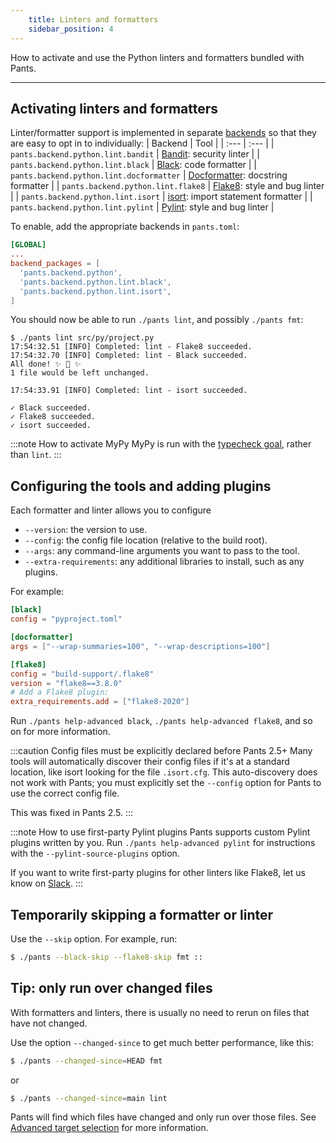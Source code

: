 ```yaml
---
    title: Linters and formatters
    sidebar_position: 4
---
```


How to activate and use the Python linters and formatters bundled with Pants.

---

## Activating linters and formatters

Linter/formatter support is implemented in separate [backends](../../using-pants/concepts/backends.mdx) so that they are easy to opt in to individually:
| Backend | Tool |
| :--- | :--- |
| `pants.backend.python.lint.bandit` | [Bandit](https://bandit.readthedocs.io/en/latest/): security linter |
| `pants.backend.python.lint.black` | [Black](https://black.readthedocs.io/en/stable/): code formatter |
| `pants.backend.python.lint.docformatter` | [Docformatter](https://pypi.org/project/docformatter/): docstring formatter |
| `pants.backend.python.lint.flake8` | [Flake8](https://flake8.pycqa.org/en/latest/): style and bug linter |
| `pants.backend.python.lint.isort` | [isort](https://readthedocs.org/projects/isort/): import statement formatter |
| `pants.backend.python.lint.pylint` | [Pylint](https://www.pylint.org/): style and bug linter |

To enable, add the appropriate backends in `pants.toml`:

```toml title="pants.toml"
[GLOBAL]
...
backend_packages = [
  'pants.backend.python',
  'pants.backend.python.lint.black',
  'pants.backend.python.lint.isort',
]
```

You should now be able to run `./pants lint`, and possibly `./pants fmt`:

```
$ ./pants lint src/py/project.py
17:54:32.51 [INFO] Completed: lint - Flake8 succeeded.
17:54:32.70 [INFO] Completed: lint - Black succeeded.
All done! ✨ 🍰 ✨
1 file would be left unchanged.

17:54:33.91 [INFO] Completed: lint - isort succeeded.

✓ Black succeeded.
✓ Flake8 succeeded.
✓ isort succeeded.
```

:::note How to activate MyPy
MyPy is run with the [typecheck goal](../goals/typecheck.mdx), rather than `lint`.
:::

## Configuring the tools and adding plugins

Each formatter and linter allows you to configure

- `--version`: the version to use.
- `--config`: the config file location (relative to the build root).
- `--args`: any command-line arguments you want to pass to the tool.
- `--extra-requirements`: any additional libraries to install, such as any plugins.

For example:

```toml title="pants.toml"
[black]
config = "pyproject.toml"

[docformatter]
args = ["--wrap-summaries=100", "--wrap-descriptions=100"]

[flake8]
config = "build-support/.flake8"
version = "flake8==3.8.0"
# Add a Flake8 plugin:
extra_requirements.add = ["flake8-2020"]
```

Run `./pants help-advanced black`, `./pants help-advanced flake8`, and so on for more information.

:::caution Config files must be explicitly declared before Pants 2.5+
Many tools will automatically discover their config files if it's at a standard location, like isort looking for the file `.isort.cfg`. This auto-discovery does not work with Pants; you must explicitly set the `--config` option for Pants to use the correct config file.

This was fixed in Pants 2.5.
:::

:::note How to use first-party Pylint plugins
Pants supports custom Pylint plugins written by you. Run `./pants help-advanced pylint` for instructions with the `--pylint-source-plugins` option.

If you want to write first-party plugins for other linters like Flake8, let us know on [Slack](/community/members).
:::

## Temporarily skipping a formatter or linter

Use the `--skip` option. For example, run:

```bash
$ ./pants --black-skip --flake8-skip fmt ::
```

## Tip: only run over changed files

With formatters and linters, there is usually no need to rerun on files that have not changed.

Use the option `--changed-since` to get much better performance, like this:

```bash
$ ./pants --changed-since=HEAD fmt
```

or

```bash
$ ./pants --changed-since=main lint
```

Pants will find which files have changed and only run over those files. See [Advanced target selection](../../using-pants/advanced-target-selection.mdx) for more information.
